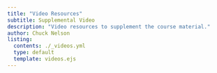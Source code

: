 ```yaml
---
title: "Video Resources"
subtitle: Supplemental Video
description: "Video resources to supplement the course material."
author: Chuck Nelson
listing:
  contents: ./_videos.yml
  type: default
  template: videos.ejs
---
```



